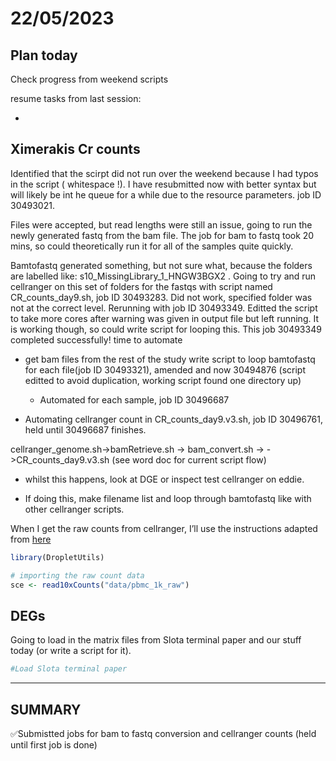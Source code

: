 # 22/05/2023

## Plan today

Check progress from weekend scripts

resume tasks from last session:

-   

## Ximerakis Cr counts

Identified that the scirpt did not run over the weekend because I had typos in the script ( whitespace !). I have resubmitted now with better syntax but will likely be int he queue for a while due to the resource parameters. job ID 30493021.

Files were accepted, but read lengths were still an issue, going to run the newly generated fastq from the bam file. The job for bam to fastq took 20 mins, so could theoretically run it for all of the samples quite quickly.

Bamtofastq generated something, but not sure what, because the folders are labelled like: s10_MissingLibrary_1\_HNGW3BGX2 . Going to try and run cellranger on this set of folders for the fastqs with script named CR_counts_day9.sh, job ID 30493283. Did not work, specified folder was not at the correct level. Rerunning with job ID 30493349. Editted the script to take more cores after warning was given in output file but left running. It is working though, so could write script for looping this. This job 30493349 completed successfully! time to automate

-   get bam files from the rest of the study write script to loop bamtofastq for each file(job ID 30493321), amended and now 30494876 (script editted to avoid duplication, working script found one directory up)

    -   Automated for each sample, job ID 30496687

-   Automating cellranger count in CR_counts_day9.v3.sh, job ID 30496761, held until 30496687 finishes.

cellranger_genome.sh-\>bamRetrieve.sh -\> bam_convert.sh -\> -\>CR_counts_day9.v3.sh (see word doc for current script flow)

-   whilst this happens, look at DGE or inspect test cellranger on eddie.

-   If doing this, make filename list and loop through bamtofastq like with other cellranger scripts.

When I get the raw counts from cellranger, I'll use the instructions adapted from [here](https://www.singlecellcourse.org/scrna-seq-analysis-with-bioconductor.html#:~:text=Creating%20SingleCellExperiment%20objects,an%20example%20usage%3A)

```r

library(DropletUtils)

# importing the raw count data
sce <- read10xCounts("data/pbmc_1k_raw")
```

## DEGs

Going to load in the matrix files from Slota terminal paper and our stuff today (or write a script for it).

```r
#Load Slota terminal paper

```

------------------------------------------------------------------------

## SUMMARY

✅Submistted jobs for bam to fastq conversion and cellranger counts (held until first job is done)
